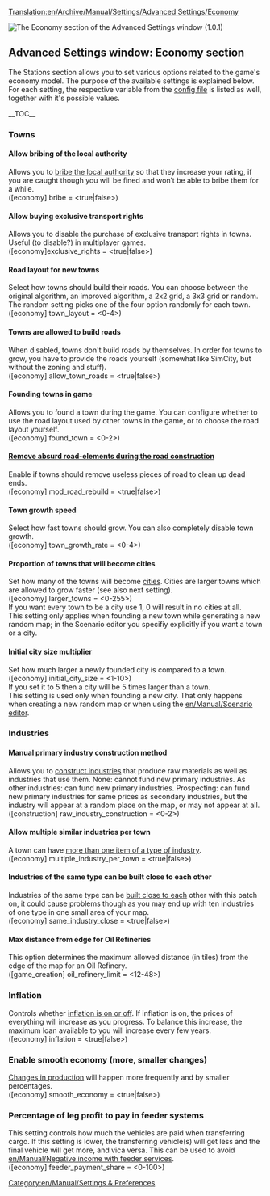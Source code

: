 [[Translation:en/Archive/Manual/Settings/Advanced Settings/Economy]]
{{en/Warning|Information on this page applies to 0.7.x and up. See [[en/Archive/Manual/Settings/Configuring patches]] for information of how to change settings in 0.6.x and earlier.}}

[[File:en/Archive/Manual/Settings/Advset economy.png|frame|none|thumb|The Economy section of the Advanced Settings window (1.0.1)]]
{{en/Archive/Manual/Settings/Advanced Settings}}
==Advanced Settings window: Economy section==
The Stations section allows you to set various options related to the game's economy model. The purpose of the available settings is explained below. For each setting, the respective variable from the [[en/Archive/Manual/Settings/Openttd.cfg|config file]] is listed as well, together with it's possible values.

__TOC__

===Towns===
====Allow bribing of the local authority====
Allows you to [[en/Archive/Manual/Settings/Bribe authority|bribe the local authority]] so that they increase your rating, if you are caught though you will be fined and won’t be able to bribe them for a while.
<br />([economy] bribe = <true|false>)

====Allow buying exclusive transport rights====
Allows you to disable the purchase of exclusive transport rights in towns. Useful (to disable?) in multiplayer games.
<br />([economy]exclusive_rights = <true|false>)

====Road layout for new towns====
Select how towns should build their roads. You can choose between the original algorithm, an improved algorithm, a 2x2 grid, a 3x3 grid or random. The random setting picks one of the four option randomly for each town.
<br />([economy] town_layout = <0-4>)

====Towns are allowed to build roads====
When disabled, towns don't build roads by themselves. In order for towns to grow, you have to provide the roads yourself (somewhat like SimCity, but without the zoning and stuff).
<br />([economy] allow_town_roads = <true|false>)

====Founding towns in game====
Allows you to found a town during the game. You can configure whether to use the road layout used by other towns in the game, or to choose the road layout yourself.
<br />([economy] found_town = <0-2>)

====[[en/Archive/Manual/Settings/Remove absurd road-elements during the road construction|Remove absurd road-elements during the road construction]]====
Enable if towns should remove useless pieces of road to clean up dead ends.
<br />([economy] mod_road_rebuild = <true|false>)

====Town growth speed====
Select how fast towns should grow. You can also completely disable town growth.
<br />([economy] town_growth_rate = <0-4>)

====Proportion of towns that will become cities====
Set how many of the towns will become [[en/Manual/Towns|cities]]. Cities are larger towns which are allowed to grow faster (see also next setting).
<br />([economy] larger_towns = <0-255>)
<br />If you want every town to be a city use 1, 0 will result in no cities at all.
<br />This setting only applies when founding a new town while generating a new random map; in the Scenario editor you specifiy explicitly if you want a town or a city.

====Initial city size multiplier====
Set how much larger a newly founded city is compared to a town.
<br />([economy] initial_city_size = <1-10>)
<br />If you set it to 5 then a city will be 5 times larger than a town.
<br />This setting is used only when founding a new city. That only happens when creating a new random map or when using the [[en/Manual/Scenario editor]].

===Industries===
====Manual primary industry construction method====
Allows you to [[en/Archive/Manual/Settings/Build raw material industries|construct industries]] that produce raw materials as well as industries that use them. None: cannot fund new primary industries. As other industries: can fund new primary industries. Prospecting: can fund new primary industries for same prices as secondary industries, but the industry will appear at a random place on the map, or may not appear at all.
<br />([construction] raw_industry_construction = <0-2>)

====Allow multiple similar industries per town====
A town can have [[en/Archive/Manual/Settings/Multiple industries per town|more than one item of a type of industry]].
<br />([economy] multiple_industry_per_town = <true|false>)

====Industries of the same type can be built close to each other====
Industries of the same type can be [[en/Archive/Manual/Settings/Same industries close|built close to each]] other with this patch on, it could cause problems though as you may end up with ten industries of one type in one small area of your map.
<br />([economy] same_industry_close = <true|false>)

====Max distance from edge for Oil Refineries====
This option determines the maximum allowed distance (in tiles) from the edge of the map for an Oil Refinery.
<br />([game_creation] oil_refinery_limit = <12-48>)

===Inflation===
Controls whether [[en/Archive/Manual/Settings/Disable inflation|inflation is on or off]]. If inflation is on, the prices of everything will increase as you progress. To balance this increase, the maximum loan available to you will increase every few years.
<br />([economy] inflation = <true|false>)

===Enable smooth economy (more, smaller changes)===
[[en/Archive/Manual/Settings/Smooth economy|Changes in production]] will happen more frequently and by smaller percentages.
<br />([economy] smooth_economy = <true|false>)

===Percentage of leg profit to pay in feeder systems===
This setting controls how much the vehicles are paid when transferring cargo. If this setting is lower, the transferring vehicle(s) will get less and the final vehicle will get more, and vica versa. This can be used to avoid [[en/Manual/Negative income with feeder service]]s.
<br />([economy] feeder_payment_share = <0-100>)



[[Category:en/Manual/Settings & Preferences]]